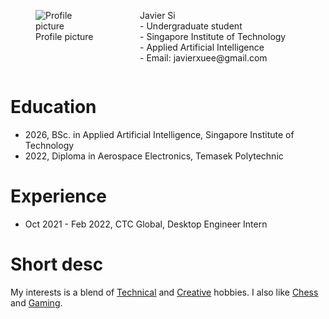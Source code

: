 
::: {.columns}

::: {.column width="18%"}
![Profile picture](imgs/pfp.jpg)
:::
::: {.column width="40%"}
Javier Si                             
\- Undergraduate student               
\- Singapore Institute of Technology   
\- Applied Artificial Intelligence     
\- Email: javierxuee@gmail.com 
:::

:::

# Education
- 2026, BSc. in Applied Artificial Intelligence, Singapore Institute of Technology
- 2022, Diploma in Aerospace Electronics, Temasek Polytechnic

# Experience
- Oct 2021 - Feb 2022, CTC Global, Desktop Engineer Intern


# Short desc
My interests is a blend of [Technical](/about.html#technical) and [Creative](/about.html#creative) hobbies. I also like [Chess](/hobbies.html#chess) and [Gaming](/hobbies.html#gaming).



